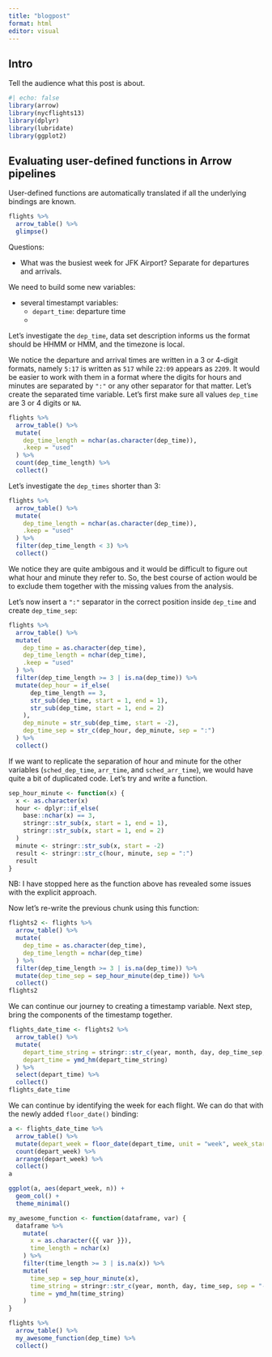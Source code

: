 ```yaml
---
title: "blogpost"
format: html
editor: visual
---
```


## Intro

Tell the audience what this post is about.


```r
#| echo: false
library(arrow)
library(nycflights13)
library(dplyr)
library(lubridate)
library(ggplot2)
```


## Evaluating user-defined functions in Arrow pipelines

User-defined functions are automatically translated if all the underlying bindings are known.

```r
flights %>% 
  arrow_table() %>% 
  glimpse()
```

Questions:

* What was the busiest week for JFK Airport? Separate for departures and arrivals.

We need to build some new variables: 

* several timestampt variables:
  * `depart_time`: departure time
  * 

Let's investigate the `dep_time`, data set description informs us the format should be HHMM or HMM, and the timezone is local. 

We notice the departure and arrival times are written in a 3 or 4-digit formats, namely `5:17` is written as 
`517` while `22:09` appears as `2209`. It would be easier to work with them in a format where the digits for hours and minutes are separated by `":"` or any other separator for that matter. Let's create the separated time
variable. Let's first make sure all values `dep_time` are 3 or 4 digits or `NA`.

```r
flights %>% 
  arrow_table() %>% 
  mutate(
    dep_time_length = nchar(as.character(dep_time)),
    .keep = "used"
  ) %>% 
  count(dep_time_length) %>% 
  collect()
```

Let's investigate the `dep_times` shorter than 3:
```r
flights %>% 
  arrow_table() %>% 
  mutate(
    dep_time_length = nchar(as.character(dep_time)),
    .keep = "used"
  ) %>% 
  filter(dep_time_length < 3) %>% 
  collect()
```

We notice they are quite ambigous and it would be difficult to figure out what hour and minute they refer to. So, the best course of action would be to exclude them together with the missing values from the analysis.

Let's now insert a `":"` separator in the correct position inside `dep_time` and create `dep_time_sep`:

```r
flights %>% 
  arrow_table() %>% 
  mutate(
    dep_time = as.character(dep_time),
    dep_time_length = nchar(dep_time),
    .keep = "used"
  ) %>% 
  filter(dep_time_length >= 3 | is.na(dep_time)) %>% 
  mutate(dep_hour = if_else(
      dep_time_length == 3,
      str_sub(dep_time, start = 1, end = 1),
      str_sub(dep_time, start = 1, end = 2)
    ),
    dep_minute = str_sub(dep_time, start = -2),
    dep_time_sep = str_c(dep_hour, dep_minute, sep = ":")
  ) %>% 
  collect()
```

If we want to replicate the separation of hour and minute for the other variables (`sched_dep_time`, `arr_time`, and `sched_arr_time`), we would have quite a bit of duplicated code. Let's try and write a function.

```r
sep_hour_minute <- function(x) {
  x <- as.character(x)
  hour <- dplyr::if_else(
    base::nchar(x) == 3,
    stringr::str_sub(x, start = 1, end = 1),
    stringr::str_sub(x, start = 1, end = 2)
  )
  minute <- stringr::str_sub(x, start = -2)
  result <- stringr::str_c(hour, minute, sep = ":")
  result
}
```

NB: I have stopped here as the function above has revealed some issues with the explicit approach.

Now let's re-write the previous chunk using this function:

```r
flights2 <- flights %>% 
  arrow_table() %>% 
  mutate(
    dep_time = as.character(dep_time),
    dep_time_length = nchar(dep_time)
  ) %>% 
  filter(dep_time_length >= 3 | is.na(dep_time)) %>% 
  mutate(dep_time_sep = sep_hour_minute(dep_time)) %>% 
  collect()
flights2
```

We can continue our journey to creating a timestamp variable. Next step, bring the components of the timestamp together.

```r
flights_date_time <- flights2 %>% 
  arrow_table() %>% 
  mutate(
    depart_time_string = stringr::str_c(year, month, day, dep_time_sep, sep = "-"),
    depart_time = ymd_hm(depart_time_string)
  ) %>%
  select(depart_time) %>% 
  collect()
flights_date_time
```
We can continue by identifying the week for each flight. We can do that with the newly added `floor_date()` binding:
```r
a <- flights_date_time %>% 
  arrow_table() %>% 
  mutate(depart_week = floor_date(depart_time, unit = "week", week_start = 1)) %>% 
  count(depart_week) %>% 
  arrange(depart_week) %>% 
  collect()
a
```


```r
ggplot(a, aes(depart_week, n)) +
  geom_col() +
  theme_minimal()
```

```r
my_awesome_function <- function(dataframe, var) {
  dataframe %>% 
    mutate(
      x = as.character({{ var }}),
      time_length = nchar(x)
    ) %>% 
    filter(time_length >= 3 | is.na(x)) %>% 
    mutate(
      time_sep = sep_hour_minute(x),
      time_string = stringr::str_c(year, month, day, time_sep, sep = "-"),
      time = ymd_hm(time_string)
    )
}
```

```r
flights %>% 
  arrow_table() %>%
  my_awesome_function(dep_time) %>% 
  collect()
```

